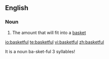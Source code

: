 ==English==

===Noun===
{{en-noun}}

# The amount that will fit into a [[basket]]

[[io:basketful]]
[[te:basketful]]
[[vi:basketful]]
[[zh:basketful]]

It is a noun
ba-sket-ful
3 syllables!